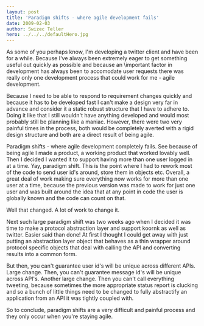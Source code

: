 ```yaml
---
layout: post
title: 'Paradigm shifts - where agile development fails'
date: 2009-02-03
author: Swizec Teller
hero: ../../../defaultHero.jpg
---
```

As some of you perhaps know, I'm developing a twitter client and have been for a while. Because I've always been extremely eager to get something useful out quickly as possible and because an \\important factor in development has always been to accomodate user requests there was really only one development process that could work for me - agile development.

Because I need to be able to respond to requirement changes quickly and because it has to be developed fast I can't make a design very far in advance and consider it a static robust structure that I have to adhere to. Doing it like that I still wouldn't have anything developed and would most probably still be planning like a maniac. However, there were two very painful times in the process, both would be completely averted with a rigid design structure and both are a direct result of being agile.

Paradigm shifts - where agile development completely fails. See because of being agile I made a product, a working product that worked lovably well. Then I decided I wanted it to support having more than one user logged in at a time. Yay, paradigm shift. This is the point where I had to rework most of the code to send user id's around, store them in objects etc. Overall, a great deal of work making sure everything now works for more than one user at a time, because the previous version was made to work for just one user and was built around the idea that at any point in code the user is globally known and the code can count on that.

Well that changed. A lot of work to change it.

Next such large paradigm shift was two weeks ago when I decided it was time to make a protocol abstraction layer and support koornk as well as twitter. Easier said than done! At first I thought I could get away with just putting an abstraction layer object that behaves as a thin wrapper around protocol specific objects that deal with calling the API and converting results into a common form.

But then, you can't guarantee user id's will be unique across different APIs. Large change. Then, you can't guarantee message id's will be unique across API's. Another large change. Then you can't call everything tweeting, because sometimes the more appropriate status report is clucking and so a bunch of little things need to be changed to fully abstractify an application from an API it was tightly coupled with.

So to conclude, paradigm shifts are a very difficult and painful process and they only occur when you're staying agile.